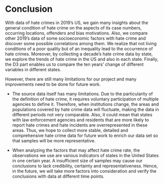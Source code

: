 # Conclusion


With data of hate crimes in 2019's US, we gain many insights about the general condition of hate crime on the aspects of its case numbers, occurring locations, offenders and bias motivations. Also, we compare other 2019's data of some socioeconomic factors with hate crime and discover some possible correlations among them. We realize that not living conditions of a poor quality but of an inequality lead to the occurrence of hate crimes. Moreover, by collecting a decade's hate crime data by state, we explore the trends of hate crime in the US and also in each state. Finally, the D3 part enables us to compare the ten years' change of different variables in different states.


However, there are still many limitations for our project and many improvements need to be done for future work.


- The source data itself has many limitations. Due to the particularity of the definition of hate crime, it requires voluntary participation of multiple agencies to define it. Therefore, when institutions change, the areas and populations covered by hate crime data will fluctuate, making the data in different periods not very comparable. Also, it could mean that states with law enforcement agencies and residents that are more likely to report hate crimes and hate incidents are overrepresented in these areas. Thus, we hope to collect more stable, detailed and comprehensive hate crime data for future work to enrich our data set so that samples will be more representative.



- When analyzing the factors that may affect hate crime rate, the observations we use are various indicators of states in the United States in one certain year. A insufficient size of samples may cause our conclusions to lack credibility, certainty and representativeness. Hence, in the future, we will take more factors into consideration and verify the conclusions with data at different time points.